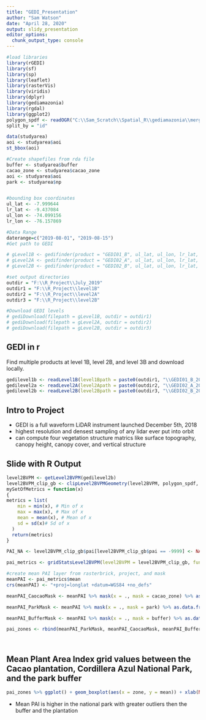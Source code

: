```yaml
---
title: "GEDI_Presentation"
author: "Sam Watson"
date: "April 28, 2020"
output: slidy_presentation
editor_options: 
  chunk_output_type: console
---
```


```r
#load libraries
library(rGEDI)
library(sf)
library(sp)
library(leaflet)
library(rasterVis)
library(viridis)
library(dplyr)
library(gediamazonia)
library(rgdal)
library(ggplot2)
polygon_spdf <- readOGR("C:\\Sam_Scratch\\Spatial_R\\gediamazonia\\merged.shp")
split_by = "id"

data(studyarea)
aoi <- studyarea$aoi
st_bbox(aoi)

#Create shapefiles from rda file
buffer <- studyarea$buffer
cacao_zone <- studyarea$cacao_zone
aoi <- studyarea$aoi
park <- studyarea$np


#bounding box coordinates
ul_lat <- -7.999644
lr_lat <- -9.437084
ul_lon <- -74.099156
lr_lon <- -76.157869

#Data Range
daterange=c("2019-08-01", "2019-08-15")
#Get path to GEDI

# gLevel1B <- gedifinder(product = "GEDI01_B", ul_lat, ul_lon, lr_lat, lr_lon, version = "001", daterange = daterange)
# gLevel2A <- gedifinder(product = "GEDI02_A", ul_lat, ul_lon, lr_lat, lr_lon, version = "001", daterange = daterange)
# gLevel2B <- gedifinder(product = "GEDI02_B", ul_lat, ul_lon, lr_lat, lr_lon, version = "001", daterange = daterange)

#set output directories
outdir = "F:\\R_Project\\July_2019"
outdir1 = "F:\\R_Project\\level1B"
outdir2 = "F:\\R_Project\\level2A"
outdir3 = "F:\\R_Project\\level2B"

#Download GEDI levels
# gediDownload(filepath = gLevel1B, outdir = outdir1)
# gediDownload(filepath = gLevel2A, outdir = outdir2)
# gediDownload(filepath = gLevel2B, outdir = outdir3)


```

## GEDI in r
Find multiple products at level 1B, level 2B, and level 3B and download locally.
```r
gedilevel1b <- readLevel1B(level1Bpath = paste0(outdir1, "\\GEDI01_B_2019216034003_O03638_T04321_02_003_01.h5"))
gedilevel2a <- readLevel2A(level2Apath = paste0(outdir2, "\\GEDI02_A_2019216034003_O03638_T04321_02_001_01.h5"))
gedilevel2b <- readLevel2B(level2Bpath = paste0(outdir3, "\\GEDI02_B_2019216034003_O03638_T04321_02_001_01.h5"))

```


## Intro to Project

- GEDI is a full waveform LiDAR instrument launched December 5th, 2018
- highest resolution and densest sampling of any lidar ever 
put into orbit
- can compute four vegetation structure matrics like surface topography, canopy height, canopy cover, and vertical structure

## Slide with R Output
```r
level2BVPM <- getLevel2BVPM(gedilevel2b)
level2BVPM_clip_gb <- clipLevel2BVPMGeometry(level2BVPM, polygon_spdf, split_by = split_by)
mySetOfMetrics = function(x)
{
metrics = list(
    min = min(x), # Min of x
    max = max(x), # Max of x
    mean = mean(x), # Mean of x
    sd = sd(x)# Sd of x
  )
  return(metrics)
}

PAI_NA <- level2BVPM_clip_gb$pai[level2BVPM_clip_gb$pai == -9999] <- NA

pai_metrics <- gridStatsLevel2BVPM(level2BVPM = level2BVPM_clip_gb, func = mySetOfMetrics(pai), res = 0.005)

#create mean PAI layer from rasterbrick, project, and mask
meanPAI <- pai_metrics$mean 
crs(meanPAI) <- "+proj=longlat +datum=WGS84 +no_defs"

meanPAI_CaocaoMask <- meanPAI %>% mask(x = ., mask = cacao_zone) %>% as.data.frame(.) %>% mutate(zone = "Cacao")

meanPAI_ParkMask <- meanPAI %>% mask(x = ., mask = park) %>% as.data.frame(.) %>% mutate(zone = "Park")

meanPAI_BufferMask <- meanPAI %>% mask(x = ., mask = buffer) %>% as.data.frame(.) %>% mutate(zone = "Buffer")

pai_zones <- rbind(meanPAI_ParkMask, meanPAI_CaocaoMask, meanPAI_BufferMask)



```

```r


```

## Mean Plant Area Index grid values between the Cacao plantation, Cordillera Azul National Park, and the park buffer 

```r
pai_zones %>% ggplot() + geom_boxplot(aes(x = zone, y = mean)) + xlab(NULL)
```

- Mean PAI is higher in the national park with greater outliers then the buffer
and the plantation


